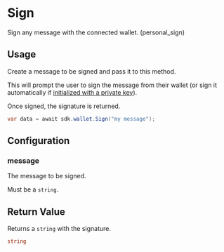 # Sign

Sign any message with the connected wallet. (personal_sign)

## Usage

Create a message to be signed and pass it to this method.

This will prompt the user to sign the message from their wallet (or sign it automatically if [initialized with a private key](/typescript/sdk.thirdwebsdk.fromprivatekey)).

Once signed, the signature is returned.

```csharp
var data = await sdk.wallet.Sign("my message");
```

## Configuration

### message

The message to be signed.

Must be a `string`.

## Return Value

Returns a `string` with the signature.

```csharp
string
```
